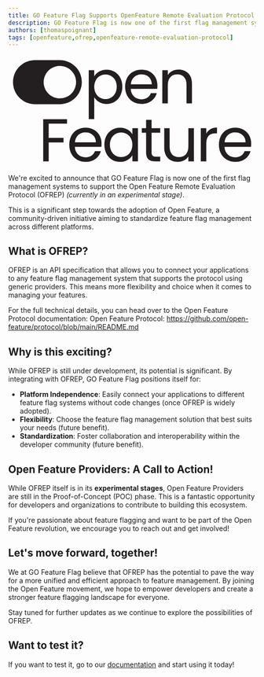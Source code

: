 ```yaml
---
title: GO Feature Flag Supports OpenFeature Remote Evaluation Protocol (OFREP)!
description: GO Feature Flag is now one of the first flag management systems to support the Open Feature Remote Evaluation Protocol (OFREP).
authors: [thomaspoignant]
tags: [openfeature,ofrep,openfeature-remote-evaluation-protocol]
---
```


<div className={styles.openfeaturelogo}>
  <svg xmlns="http://www.w3.org/2000/svg"
       role="img"
       viewBox="3.55 1.55 283.66 127.41">
    <title>OpenFeature logo</title>
    <path fill="#231F20" d="M62.61 57.5L34.25 57.5C27.5533 57.5 21.1309 54.8397 16.3956 50.1044 11.6603 45.3692 9 38.9467 9 32.25 9 25.5533 11.6603 19.1308 16.3956 14.3956 21.1309 9.6603 27.5533 7 34.25 7L62.61 7C69.3067 7 75.7292 9.6603 80.4645 14.3956 85.1998 19.1308 87.86 25.5533 87.86 32.25 87.86 38.9467 85.1998 45.3692 80.4645 50.1044 75.7292 54.8397 69.3067 57.5 62.61 57.5zM62.72 13.65C59.0413 13.65 55.4452 14.7409 52.3864 16.7847 49.3277 18.8285 46.9436 21.7334 45.5359 25.1321 44.1281 28.5308 43.7597 32.2706 44.4774 35.8787 45.1951 39.4867 46.9666 42.8009 49.5678 45.4022 52.1691 48.0034 55.4833 49.7749 59.0913 50.4926 62.6994 51.2103 66.4392 50.8419 69.8379 49.4342 73.2366 48.0264 76.1416 45.6424 78.1853 42.5836 80.2291 39.5248 81.32 35.9287 81.32 32.25 81.3213 29.8037 80.8398 27.3811 79.903 25.1213 78.9663 22.8614 77.5927 20.8087 75.861 19.0807 74.1293 17.3527 72.0736 15.9836 69.8118 15.0517 67.5499 14.1197 65.1263 13.6434 62.68 13.65H62.72zM107.68 20.19C110.301 18.69 113.281 17.9328 116.3 18 119.521 17.9625 122.691 18.8026 125.47 20.43 128.222 22.0538 130.463 24.4165 131.94 27.25 133.565 30.4035 134.376 33.9132 134.3 37.46 134.365 41.0217 133.555 44.5449 131.94 47.72 130.487 50.6106 128.249 53.0338 125.484 54.7121 122.718 56.3904 119.535 57.2561 116.3 57.21 113.305 57.2704 110.35 56.517 107.75 55.03 105.438 53.7228 103.494 51.8513 102.1 49.59V74.59H95.8V18.63H102.1V25.63C103.448 23.3567 105.373 21.4801 107.68 20.19zM126.13 29.98C125.061 27.9524 123.438 26.2704 121.45 25.13 119.475 24.0226 117.244 23.4504 114.98 23.47 112.733 23.4554 110.523 24.0424 108.58 25.17 106.585 26.338 104.954 28.0381 103.87 30.08 102.7 32.4068 102.09 34.9753 102.09 37.58 102.09 40.1846 102.7 42.7531 103.87 45.08 104.954 47.1219 106.585 48.822 108.58 49.99 110.523 51.1176 112.733 51.7046 114.98 51.69 117.25 51.7098 119.483 51.1229 121.45 49.99 123.441 48.8265 125.063 47.1245 126.13 45.08 127.327 42.7361 127.922 40.1311 127.86 37.5 127.927 34.8875 127.332 32.3004 126.13 29.98zM174.31 39.95H143.99C143.99 41.5487 144.313 43.1311 144.937 44.6028 145.561 46.0745 146.476 47.4056 147.625 48.5168 148.775 49.628 150.136 50.4966 151.628 51.071 153.12 51.6453 154.712 51.9136 156.31 51.86 158.726 51.9452 161.109 51.2778 163.13 49.95 164.927 48.7135 166.274 46.9275 166.97 44.86H173.75C172.793 48.4337 170.644 51.5736 167.66 53.76 164.359 56.1244 160.368 57.3304 156.31 57.19 152.915 57.2412 149.567 56.3887 146.61 54.72 143.775 53.1081 141.458 50.7215 139.93 47.84 138.267 44.6478 137.435 41.0884 137.51 37.49 137.429 33.9087 138.236 30.363 139.86 27.17 141.354 24.3031 143.651 21.9334 146.47 20.35 149.474 18.7176 152.851 17.894 156.27 17.96 159.605 17.8946 162.899 18.7086 165.82 20.32 168.526 21.826 170.749 24.0697 172.23 26.79 173.758 29.652 174.532 32.856 174.48 36.1 174.491 37.3854 174.434 38.6705 174.31 39.95zM166.42 28.63C165.383 26.9272 163.881 25.5567 162.09 24.68 160.203 23.7646 158.128 23.3023 156.03 23.33 153.036 23.2505 150.125 24.3245 147.9 26.33 145.574 28.5433 144.198 31.5724 144.06 34.78H168.01C168.06 32.6223 167.509 30.4931 166.42 28.63zM209.82 22.12C212.68 24.92 214.11 28.9466 214.11 34.2V56.56H207.88V35.1C207.88 31.32 206.94 28.42 205.05 26.42 204.041 25.4006 202.829 24.6063 201.491 24.0893 200.154 23.5722 198.722 23.3441 197.29 23.42 195.824 23.3494 194.36 23.5911 192.995 24.129 191.629 24.6669 190.394 25.4887 189.37 26.54 187.37 28.62 186.387 31.6433 186.42 35.61V56.61H180.12V18.63H186.42V24.03C187.671 22.0905 189.432 20.5335 191.51 19.53 193.721 18.4552 196.152 17.9108 198.61 17.94 200.663 17.852 202.713 18.1765 204.638 18.8945 206.564 19.6124 208.326 20.7092 209.82 22.12zM70.91 74.72V79.85H49.91V96.13H66.91V101.26H49.91V122.99H43.61V74.72H70.91zM110.23 106.36H79.9C79.903 107.959 80.227 109.541 80.853 111.012 81.48 112.483 82.395 113.813 83.545 114.924 84.695 116.035 86.056 116.904 87.548 117.478 89.04 118.053 90.632 118.322 92.23 118.27 94.646 118.355 97.029 117.688 99.05 116.36 100.847 115.124 102.194 113.338 102.89 111.27H109.67C108.713 114.844 106.565 117.984 103.58 120.17 100.278 122.533 96.288 123.739 92.23 123.6 88.852 123.656 85.519 122.818 82.57 121.17 79.732 119.561 77.414 117.174 75.89 114.29 74.237 111.096 73.418 107.536 73.51 103.94 73.429 100.359 74.236 96.813 75.86 93.62 77.352 90.7511 79.649 88.3806 82.47 86.8 85.474 85.1663 88.851 84.3427 92.27 84.41 95.605 84.3447 98.899 85.1586 101.82 86.77 104.524 88.2787 106.747 90.5217 108.23 93.24 109.75 96.1047 110.521 99.3074 110.47 102.55 110.456 103.823 110.376 105.095 110.23 106.36zM102.33 95.04C101.294 93.3502 99.794 91.9932 98.01 91.13 96.122 90.2157 94.047 89.7535 91.95 89.78 88.955 89.6995 86.045 90.7736 83.82 92.78 81.495 94.9948 80.116 98.0223 79.97 101.23H103.97C104.017 99.0534 103.449 96.9077 102.33 95.04zM116.04 93.66C117.517 90.8265 119.758 88.4638 122.51 86.84 125.292 85.2113 128.466 84.3712 131.69 84.41 134.714 84.3372 137.702 85.0799 140.34 86.56 142.623 87.8254 144.515 89.6933 145.81 91.96V85.04H152.18V122.97H145.81V115.91C144.479 118.211 142.556 120.114 140.24 121.42 137.616 122.911 134.637 123.664 131.62 123.6 128.412 123.642 125.257 122.786 122.51 121.13 119.761 119.432 117.533 117.011 116.07 114.13 114.461 110.96 113.654 107.444 113.72 103.89 113.628 100.34 114.425 96.823 116.04 93.66zM144.04 96.46C142.973 94.4266 141.355 92.7352 139.37 91.58 137.397 90.4783 135.175 89.8999 132.915 89.8999 130.655 89.8999 128.433 90.4783 126.46 91.58 124.486 92.7254 122.877 94.4071 121.82 96.43 120.619 98.7367 120.024 101.31 120.09 103.91 120.024 106.542 120.619 109.148 121.82 111.49 122.875 113.53 124.483 115.231 126.46 116.4 128.411 117.537 130.633 118.124 132.89 118.1 135.163 118.12 137.4 117.533 139.37 116.4 141.36 115.238 142.98 113.536 144.04 111.49 145.232 109.17 145.827 106.588 145.77 103.98 145.85 101.371 145.268 98.7841 144.08 96.46H144.04zM167.82 90.23V112.59C167.75 113.287 167.818 113.992 168.021 114.662 168.223 115.333 168.556 115.958 169 116.5 169.78 117.26 171.15 117.64 173.09 117.64H177.72V122.97H172.05C168.54 122.97 165.91 122.17 164.15 120.55 162.39 118.93 161.52 116.28 161.52 112.55V90.23H156.61V85.04H161.51V75.48H167.81V85.04H177.71V90.23H167.82zM216.28 85.04V122.97H209.98V117.37C208.773 119.32 207.04 120.891 204.98 121.9 202.779 122.997 200.349 123.555 197.89 123.53 195.113 123.584 192.365 122.952 189.89 121.69 187.518 120.461 185.574 118.544 184.31 116.19 182.891 113.433 182.203 110.359 182.31 107.26V85.04H188.51V106.43C188.51 110.17 189.457 113.043 191.35 115.05 192.356 116.07 193.567 116.864 194.903 117.381 196.239 117.898 197.67 118.126 199.1 118.05 200.579 118.131 202.058 117.895 203.438 117.357 204.818 116.819 206.067 115.991 207.1 114.93 209.03 112.86 210 109.83 210 105.86V85.04H216.28zM235.29 86.13C237.585 84.8635 240.18 84.2416 242.8 84.33V90.83H241.14C234.067 90.83 230.533 94.66 230.54 102.32V122.95H224.24V85.04H230.51V91.2C231.57 89.0765 233.233 87.3128 235.29 86.13zM281.77 106.36H251.45C251.45 107.959 251.772 109.541 252.397 111.013 253.021 112.485 253.936 113.816 255.085 114.927 256.235 116.038 257.596 116.907 259.088 117.481 260.58 118.055 262.172 118.324 263.77 118.27 266.187 118.358 268.571 117.69 270.59 116.36 272.391 115.128 273.74 113.34 274.43 111.27H281.22C280.256 114.84 278.109 117.978 275.13 120.17 271.825 122.534 267.831 123.74 263.77 123.6 260.395 123.658 257.065 122.819 254.12 121.17 251.282 119.561 248.964 117.174 247.44 114.29 245.769 111.1 244.933 107.54 245.01 103.94 244.932 100.358 245.743 96.8121 247.37 93.62 248.858 90.7487 251.157 88.3773 253.98 86.8 256.981 85.1676 260.355 84.3439 263.77 84.41 267.108 84.3457 270.405 85.1595 273.33 86.77 276.034 88.2762 278.253 90.5201 279.73 93.24 281.258 96.102 282.032 99.306 281.98 102.55 281.976 103.823 281.906 105.094 281.77 106.36zM273.88 95.04C272.832 93.3419 271.314 91.9838 269.51 91.13 267.641 90.2233 265.587 89.7613 263.51 89.78 260.512 89.6989 257.598 90.7729 255.37 92.78 253.044 94.9933 251.668 98.0224 251.53 101.23H275.53C275.569 99.053 274.998 96.9086 273.88 95.04z"/>
  </svg>
  <br/>
</div>

We're excited to announce that GO Feature Flag is now one of the first flag management systems to support the Open Feature Remote Evaluation Protocol (OFREP) _(currently in an experimental stage)_.

This is a significant step towards the adoption of Open Feature, a community-driven initiative aiming to standardize feature flag management across different platforms.

<!--truncate-->

## What is OFREP?

OFREP is an API specification that allows you to connect your applications to any feature flag management system that supports the protocol using generic providers.  This means more flexibility and choice when it comes to managing your features.

For the full technical details, you can head over to the Open Feature Protocol documentation: Open Feature Protocol: https://github.com/open-feature/protocol/blob/main/README.md

## Why is this exciting?

While OFREP is still under development, its potential is significant. By integrating with OFREP, GO Feature Flag positions itself for:

- **Platform Independence**: Easily connect your applications to different feature flag systems without code changes (once OFREP is widely adopted).
- **Flexibility**: Choose the feature flag management solution that best suits your needs (future benefit).
- **Standardization**: Foster collaboration and interoperability within the developer community (future benefit).

## Open Feature Providers: A Call to Action!

While OFREP itself is in its **experimental stages**, Open Feature Providers are still in the Proof-of-Concept (POC) phase.
This is a fantastic opportunity for developers and organizations to contribute to building this ecosystem.

If you're passionate about feature flagging and want to be part of the Open Feature revolution, we encourage you to reach out and get involved!

## Let's move forward, together!

We at GO Feature Flag believe that OFREP has the potential to pave the way for a more unified and efficient approach to feature management. By joining the Open Feature movement, we hope to empower developers and create a stronger feature flagging landscape for everyone.

Stay tuned for further updates as we continue to explore the possibilities of OFREP.

## Want to test it?
If you want to test it, go to our [documentation](https://gofeatureflag.org/docs/experimental/ofrep) and start using it today!